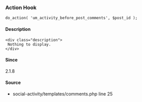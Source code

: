
<UMBreadCrumb type="action"/>

### Action Hook    
    
```
do_action( 'um_activity_before_post_comments', $post_id );
```

#### Description
    <div class="description">
     Nothing to display.
    </div>

#### Since
<div class="description">
2.1.8
</div>

#### Source
  - <Link href="https://github.com/ultimatemember/social-activity/tree/2.2.7/templates/comments.php#L25">social-activity/templates/comments.php</Link> <Link href="https://github.com/ultimatemember/social-activity/tree/2.2.7/templates/comments.php#L25">line 25</Link>


